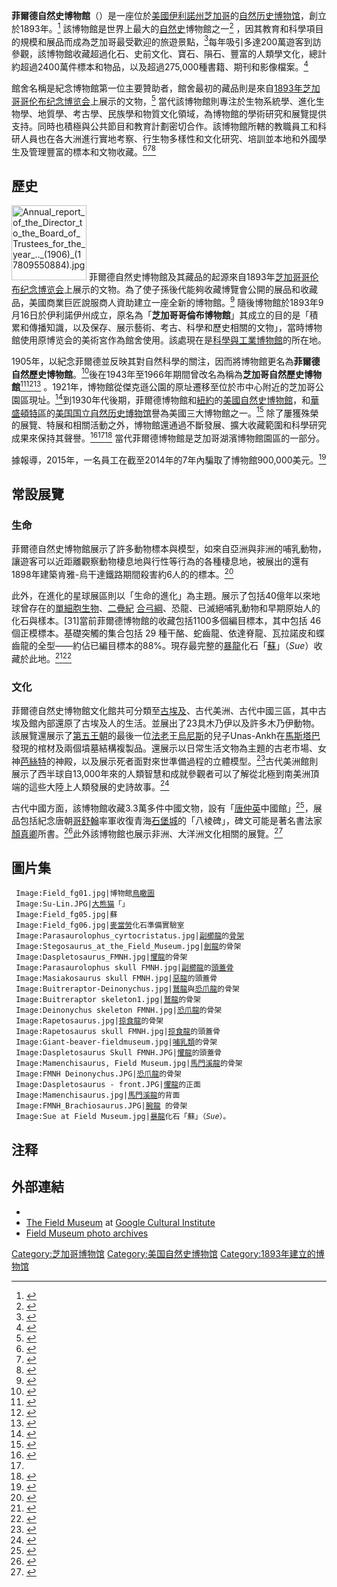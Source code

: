 {{Infobox Museum
|name = The Field Museum<br/>菲爾德自然史博物館
|image = Field Museum of Natural History.jpg
|alt         = 
|imagesize   = 300
| caption =湖濱大道的北入口
|map_type    = 
|map_caption = 
|coordinates = 
|established = {{Start date and age|1893|df=yes}}
|location =  {{USA}}[[伊利諾伊州|伊利諾伊州]][[芝加哥|芝加哥]][[湖濱大道|湖濱大道]]1400南側
|visitors = 16.5萬人次<small>（2016年）</small><ref>{{cite web |url=https://www.aecom.com/content/wp-content/uploads/2017/06/2016-ThemeMuseum-Index.pdf |title=TEA-AECOM 2016 Theme Index and Museum Index: The Global Attractions Attendance Report |pages=68–73 |publisher=[[Themed_Entertainment_Association|Themed Entertainment Association]] |accessdate=23 March 2018 |archive-date=2018-01-27 |archive-url=https://web.archive.org/web/20180127184506/http://www.aecom.com/content/wp-content/uploads/2017/06/2016-ThemeMuseum-Index.pdf |dead-url=no }}</ref>
|director       = 
|publictransit  = 
|website        = {{url|www.fieldmuseum.org}}

{{Infobox NRHP |name =菲爾德自然史博物館
|embed=yes
| image = Field_Museum_(7398056420).jpg
| caption = 菲爾德自然史博物館大廳
| location= 
| locmapin = 
| map_caption = 
| area =
| built =1921年
| architect =[[丹尼尔·伯纳姆|丹尼尔·伯纳姆]]、{{link-en|格雷厄姆、安德森、普羅布斯特和懷特建築公司|Graham,_Anderson,_Probst_%26_White}}<ref>{{cite web |title=Architecture |url=http://www.fieldmuseum.org/about/history/architecture |website=The Field Museum |access-date=September 11, 2015 |archive-date=2019-07-23 |archive-url=https://web.archive.org/web/20190723114237/http://www.fieldmuseum.org/about/history/architecture |dead-url=no }}</ref>
| architecture= [[新古典主义建筑|新古典主义建筑]]
| added = 1975年9月5日
| governing_body = Private
| refnum=75000647<ref name="nris">{{NRISref|2007a}}</ref>
}}
}}
'''菲爾德自然史博物館'''（{{Lang-en|Field Museum of Natural History}}）是一座位於[[美國|美國]][[伊利諾州|伊利諾州]][[芝加哥|芝加哥]]的[[自然历史博物馆|自然历史博物馆]]，創立於1893年。<ref name="WDL">{{cite web |url = http://www.wdl.org/zh/item/2518/ |title = 亚丁海港 |website = [[世界数字图书馆|世界数字图书馆]] |date = 1894-12 |accessdate = 2013-07-07 |archive-date = 2015-04-03 |archive-url = https://web.archive.org/web/20150403082627/http://www.wdl.org/zh/item/2518/ |dead-url = no }}</ref> 該博物館是世界上最大的[[自然历史|自然史]]博物館之一<ref name=Bardoe>{{cite book|last=Bardoe|first=Cheryl|title=The Field Museum|year=2011|publisher=Beckon Books}}</ref> ，因其教育和科學項目的規模和展品而成為芝加哥最受歡迎的旅遊景點，<ref name=Williams1973>{{cite book|last=Williams|first=PM|title=Museums of Natural History and the people who work in them|year=1973|publisher=St. Martin’s Press|location=New York}}</ref>每年吸引多達200萬遊客到訪參觀，該博物館收藏超過化石、史前文化、寶石、隕石、豐富的人類學文化，總計約超過2400萬件標本和物品，以及超過275,000種書籍、期刊和影像檔案。<ref name=MIP>{{cite web|title=Museums in the Park: Attendance Statistics|url=http://www.museumsinthepark.org/}}</ref>

館舍名稱是紀念博物館第一位主要贊助者{{link-en|馬歇爾·菲爾德|Marshall_Field}}，館舍最初的藏品則是來自[[芝加哥哥伦布纪念博览会|1893年芝加哥哥伦布纪念博览会]]上展示的文物，<ref name="FM Traveling">{{cite web|title=Field Museum Traveling Exhibitions|date=6 April 2018|url=http://fieldmuseum.org/about/traveling-exhibitions}}</ref> 當代該博物館則專注於生物系統學、進化生物學、地質學、考古學、民族學和物質文化領域，為博物館的學術研究和展覽提供支持。同時也積極與公共節目和教育計劃密切合作。該博物館所轄的教職員工和科研人員也在各大洲進行實地考察、行生物多樣性和文化研究、培訓並本地和外國學生及管理豐富的標本和文物收藏。<ref name="NashFeinman">{{cite book|last=Nash|first=S. E.|title=Curators, collections, and contexts: Anthropology at the Field Museum, 1893–2002|url=https://archive.org/details/curatorscollecti36fiel|year=2003|publisher=Field Museum of Natural History|location=Chicago|author2=GM Feinman}}</ref><ref name="CEB">{{cite web|title=CEB, Committee on Evolutionary Biology, University of Chicago, Faculty (Field Museum)|url=http://evbio.uchicago.edu/people/faculty/}}</ref><ref name="UIC">{{cite web|title=University of Illinois at Chicago, Department of Anthropology, Associated Field Museum Faculty|url=http://anthropology.las.uic.edu/anthropology/people/associated-field-museum-faculty|access-date=2013-12-05|archive-date=2013-12-03|archive-url=https://web.archive.org/web/20131203182726/http://anthropology.las.uic.edu/anthropology/people/associated-field-museum-faculty|url-status=dead}}</ref>

==歷史==
[[File:Annual_report_of_the_Director_to_the_Board_of_Trustees_for_the_year_.._(1906)_(17809550884).jpg|120px]]
菲爾德自然史博物館及其藏品的起源來自1893年[[芝加哥哥伦布纪念博览会|芝加哥哥伦布纪念博览会]]上展示的文物。為了使子孫後代能夠收藏博覽會公開的展品和收藏品，美國商業巨匠{{link-en|愛德華·E·艾耶爾|Edward_E._Ayer}}說服商人{{link-en|馬歇爾·菲爾德|Marshall_Field}}資助建立一座全新的博物館。<ref name=Lockwood>{{cite book|last=Lockwood|first=F.C.|title=The life of Edward E. Ayer.|url=https://archive.org/details/in.ernet.dli.2015.179436|year=1929|publisher=AC McClurg|location=Chicago, IL}}</ref> 隨後博物館於1893年9月16日於伊利諾伊州成立，原名為「'''芝加哥哥倫布博物館'''」其成立的目的是「積累和傳播知識，以及保存、展示藝術、考古、科學和歷史相關的文物」，當時博物館使用原博览会的美術宮作為館舍使用。該處現在是[[科学与工业博物馆_(芝加哥)|科學與工業博物館]]的所在地。

1905年，以紀念菲爾德並反映其對自然科學的關注，因而將博物館更名為'''菲爾德自然歷史博物館'''。<ref name="Annual Report">{{cite journal|last=Field Museum of Natural History|year=1907|title=Annual Report of the Director to the Board of Trustees for the Year 1906|url=https://www.biodiversitylibrary.org/page/4350936|volume=3|issue=1|pages=8–9, 99}}</ref>後在1943年至1966年期間曾改名為稱為'''芝加哥自然歷史博物館'''<ref>{{cite book|last=Field|first=S.|title=Address of Mr. Stanley Field, president of the Museum|year=1943|publisher=Field Museum Press|location=Chicago|pages=3–5}}</ref><ref>{{cite journal|last=Field|first=S.|title=Fifty years of progress|journal=Field Museum News|year=1943|volume=14|issue=9/10|pages=3–10}}</ref><ref name=webber66>{{cite journal|last=Webber|first=EL|title=Field Museum Again: name change honors Field Family|journal=Field Museum of Natural History Bulletin|year=1966|volume=37|issue=3|pages=2–3|url=https://www.biodiversitylibrary.org/page/4188067#page/2/mode/1up}}</ref> 。1921年，博物館從傑克遜公園的原址遷移至位於市中心附近的芝加哥公園區現址。<ref>{{cite web|title=Field Museum Changes Locations|date=20 May 2009|url=https://www.flickr.com/photos/field_museum_library/sets/72157614806438040/}}</ref>到1930年代後期，菲爾德博物館和[[紐約|紐約]]的[[美國自然史博物館|美國自然史博物館]]，和[[華盛頓特區|華盛頓特區]]的[[美国国立自然历史博物馆|美国国立自然历史博物馆]]譽為美國三大博物館之一。<ref name=Coleman>{{cite book|last=Coleman|first=LV|title=The Museums in America: A critical study, Volumes 1-3.|year=1939|publisher=The American Association of Museums}}</ref>
除了屢獲殊榮的展覽、特展和相關活動之外，博物館還通過不斷發展、擴大收藏範圍和科學研究成果來保持其聲譽。<ref name=Nitecki>{{cite journal|last=Nitecki|first=M|title=Field Museum of Natural History|journal=ASC Newsletter|year=1980|volume=8|issue=5|pages=61–70}}</ref><ref name=NashFeinman /><ref name="Ward">{{cite book|last=Ward|first=L|title=An explorer's guide to the Field Museum|year=1998|publisher=The Field Museum|location=Chicago}}</ref> 當代菲爾德博物館是芝加哥湖濱博物館園區的一部分。

據報導，2015年，一名員工在截至2014年的7年內騙取了博物館900,000美元。<ref name="ct">{{Cite news |url=http://www.chicagotribune.com/entertainment/museums/ct-field-museum-employee-theft-20151211-story.html |title=Former Field Museum employee accused of stealing $900,000 over 7 years |last=Steve Johnson |newspaper=Chicago Tribune |date=11 December 2015}}</ref>

==常設展覽==
===生命===
菲爾德自然史博物館展示了許多動物標本與模型，如來自亞洲與非洲的哺乳動物，讓遊客可以近距離觀察動物棲息地與行性等行為的各種棲息地，被展出的還有1898年建築肯雅-烏干達鐵路期間殺害約6人的{{link-en|察沃河食人獅|Mfuwe_man_eating_lion}}的標本。<ref>{{Cite news|url=https://www.fieldmuseum.org/at-the-field/exhibitions/tsavo-lions|title=The Tsavo Lions|last=admin|date=2014-06-23|work=The Field Museum|access-date=2018-03-31|language=en}}</ref>

此外，在進化的星球展區則以「生命的進化」為主題。展示了包括40億年以來地球曾存在的[[单细胞生物|單細胞生物]]、[[二叠纪|二疊紀]] [[合弓綱|合弓綱]]、恐龍、已滅絕哺乳動物和早期原始人的化石與樣本。[31]當前菲爾德博物館的收藏包括1100多個編目標本，其中包括 46 個正模標本。基礎突觸的集合包括 29 種干酪、蛇齒龍、依達脊龍、瓦拉諾皮和蝶齒龍的全型——約佔已編目標本的88%。現存最完整的[[暴龍|暴龍]]化石「[[蘇_(化石)|蘇]]」（''Sue''）收藏於此地。<ref name=SueFMNH>{{cite web |author=<!--none given--> |title=How well do you know SUE?|date=11 August 2016 |publisher=Field Museum of Natural History |url=https://www.fieldmuseum.org/blog/how-well-do-you-know-sue|access-date=31 December 2018 }}</ref><ref name=sue>{{cite web |date=February 5, 2018 |url=https://www.fieldmuseum.org/blog/sue-t-rex |title=Sue the T. Rex |website=Field Museum |access-date=July 20, 2018}}</ref>

===文化===
菲爾德自然史博物館文化館共可分類至[[古埃及|古埃及]]、古代美洲、古代中國三區，其中古埃及館內部還原了古埃及人的生活。並展出了23具木乃伊以及許多木乃伊動物。該展覽還展示了[[埃及第五王朝|第五王朝]]的最後一位[[法老|法老]]王[[烏尼斯|烏尼斯]]的兒子Unas-Ankh在[[馬斯塔巴|馬斯塔巴]]發現的棺材及兩個墳墓結構複製品。還展示以日常生活文物為主題的古老市場、女神[[芭絲特|芭絲特]]的神殿，以及展示死者面對來世準備過程的立體模型。<ref>{{Cite news|url=https://www.fieldmuseum.org/at-the-field/exhibitions/inside-ancient-egypt|title=Inside Ancient Egypt|last=jhoog|date=2010-11-11|work=The Field Museum|access-date=2018-03-31|language=en}}</ref>古代美洲館則展示了西半球自13,000年來的人類智慧和成就參觀者可以了解從北極到南美洲頂端的這些大陸上人類發展的史詩故事。<ref>{{Cite news|url=https://www.fieldmuseum.org/at-the-field/exhibitions/ancient-americas|title=The Ancient Americas|last=jhoog|date=2011-01-11|work=The Field Museum|access-date=2018-03-31|language=en}}</ref>

古代中國方面，該博物館收藏3.3萬多件中國文物，設有「[[唐仲英|唐仲英]]中國館」<ref>{{Cite web|url=http://chinahall.fieldmuseum.org/highlights|title=Cyrus Tang Hall of China Exhibition Online|website=chinahall.fieldmuseum.org|access-date=2018-03-31}}</ref>，展品包括紀念唐朝[[哥舒翰|哥舒翰]]率軍收復青海[[石堡城之战|石堡城]]的「八棱碑」，碑文可能是著名書法家[[顏真卿|顏真卿]]所書。<ref>{{Cite web |url=http://js.ifeng.com/humanity/detail_2015_10/13/4440120_0.shtml |title=美國博物館所藏八棱碑 記述唐朝著名的石堡城收復戰 |accessdate=2018-12-16 |archive-date=2018-12-17 |archive-url=https://web.archive.org/web/20181217062934/http://js.ifeng.com/humanity/detail_2015_10/13/4440120_0.shtml |dead-url=no }}</ref>此外該博物館也展示非洲、大洋洲文化相關的展覽。<ref>{{Cite news|url=https://www.fieldmuseum.org/at-the-field/exhibitions/africa|title=Africa|last=admin|date=2011-08-24|work=The Field Museum|access-date=2018-03-31|language=en}}</ref>

==圖片集==
<gallery>
  Image:Field_fg01.jpg|博物館[[鳥瞰圖|鳥瞰圖]]
  Image:Su-Lin.JPG|[[大熊猫|大熊猫]]「{{link-en|苏琳 (20世纪30年代大熊猫)|Su Lin (1930s giant panda)|蘇琳}}」
  Image:Field_fg05.jpg|蘇
  Image:Field_fg06.jpg|[[麥當勞|麥當勞]]化石準備實驗室
  Image:Parasaurolophus_cyrtocristatus.jpg|[[副櫛龍|副櫛龍]]的[[骨架|骨架]]
  Image:Stegosaurus_at_the_Field_Museum.jpg|[[劍龍|劍龍]]的骨架
  Image:Daspletosaurus_FMNH.jpg|[[懼龍|懼龍]]的骨架
  Image:Parasaurolophus skull FMNH.jpg|[[副櫛龍|副櫛龍]]的[[頭蓋骨|頭蓋骨]]
  Image:Masiakosaurus skull FMNH.jpg|[[惡龍|惡龍]]的頭蓋骨
  Image:Buitreraptor-Deinonychus.jpg|[[鷲龍|鷲龍]]與[[恐爪龍|恐爪龍]]的骨架
  Image:Buitreraptor skeleton1.jpg|[[鷲龍|鷲龍]]的骨架
  Image:Deinonychus skeleton FMNH.jpg|[[恐爪龍|恐爪龍]]的骨架
  Image:Rapetosaurus.jpg|[[掠食龍|掠食龍]]的骨架
  Image:Rapetosaurus skull FMNH.jpg|[[掠食龍|掠食龍]]的頭蓋骨
  Image:Giant-beaver-fieldmuseum.jpg|[[哺乳類|哺乳類]]的骨架
  Image:Daspletosaurus Skull FMNH.JPG|[[懼龍|懼龍]]的頭蓋骨
  Image:Mamenchisaurus, Field Museum.jpg|[[馬門溪龍|馬門溪龍]]的骨架
  Image:FMNH Deinonychus.JPG|[[恐爪龍|恐爪龍]]的骨架
  Image:Daspletosaurus - front.JPG|[[懼龍|懼龍]]的正面
  Image:Mamenchisaurus.jpg|[[馬門溪龍|馬門溪龍]]的背面
  Image:FMNH_Brachiosaurus.JPG|[[腕龍|腕龍]] 的骨架
  Image:Sue at Field Museum.jpg|[[暴龍|暴龍]]化石「蘇」（''Sue''）。

</gallery>

== 注释 ==
{{reflist}}
==外部連結==
{{Commons category|Field Museum}}
*{{Official website}}
*[https://artsandculture.google.com/partner/the-field-museum The Field Museum] at [[Google_Cultural_Institute|Google Cultural Institute]]
*[https://fieldmuseumphotoarchives.tumblr.com/ Field Museum photo archives]

[[Category:芝加哥博物馆|Category:芝加哥博物馆]]
[[Category:美国自然史博物馆|Category:美国自然史博物馆]]
[[Category:1893年建立的博物馆|Category:1893年建立的博物馆]]